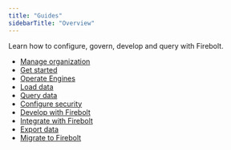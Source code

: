 ```yaml
---
title: "Guides"
sidebarTitle: "Overview"
---
```


Learn how to configure, govern, develop and query with Firebolt.

* [Manage organization](/Guides/managing-your-organization/)
* [Get started](/Guides/getting-started/)
* [Operate Engines](/Guides/operate-engines/operate-engines)
* [Load data](/Guides/loading-data/loading-data)
* [Query data](/Guides/query-data/)
* [Configure security](/Guides/security/)
* [Develop with Firebolt](/Guides/developing-with-firebolt/)
* [Integrate with Firebolt](/Guides/integrations/integrations)
* [Export data](/Guides/exporting-data)
* [Migrate to Firebolt](/Guides/migration-guides/)
